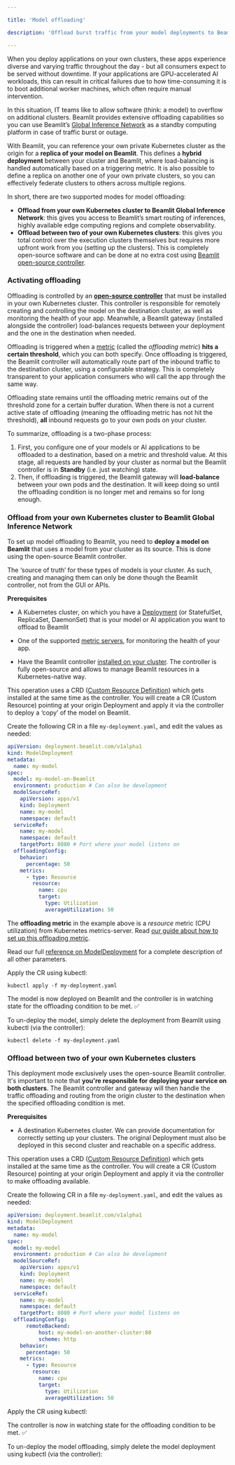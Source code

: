 ```yaml
---

title: 'Model offloading'

description: 'Offload burst traffic from your model deployments to Beamlit.'

---
```


When you deploy applications on your own clusters, these apps experience diverse and varying traffic throughout the day - but all consumers expect to be served without downtime. If your applications are GPU-accelerated AI workloads, this can result in critical failures due to how time-consuming it is to boot additional worker machines, which often require manual intervention.

In this situation, IT teams like to allow software (think: a model) to overflow on additional clusters. Beamlit provides extensive offloading capabilities so you can use Beamlit’s [Global Inference Network](../Global-Inference-Network) as a standby computing platform in case of traffic burst or outage.

With Beamlit, you can reference your own private Kubernetes cluster as the origin for a **replica of your model on Beamlit**. This defines a **hybrid deployment** between your cluster and Beamlit, where load-balancing is handled automatically based on a triggering metric. It is also possible to define a replica on another one of your own private clusters, so you can effectively federate clusters to others across multiple regions.

In short, there are two supported modes for model offloading:

- **Offload from your own Kubernetes cluster to Beamlit Global Inference Network**: this gives you access to Beamlit’s smart routing of inferences, highly available edge computing regions and complete observability.
- **Offload between two of your own Kubernetes clusters**: this gives you total control over the execution clusters themselves but requires more upfront work from you (setting up the clusters). This is completely open-source software and can be done at no extra cost using [Beamlit open-source controller](Install-Beamlit-operator).

### Activating offloading

Offloading is controlled by an **[open-source controller](https://github.com/beamlit/beamlit-controller)** that must be installed in your own Kubernetes cluster. This controller is responsible for remotely creating and controlling the model on the destination cluster, as well as monitoring the health of your app. Meanwhile, a Beamlit gateway (installed alongside the controller) load-balances requests between your deployment and the one in the destination when needed.

Offloading is triggered when a [metric](Cluster-configurations/Set-up-overflow-metric) (called the *offloading metric*) **hits a certain threshold**, which you can both specify. Once offloading is triggered, the Beamlit controller will automatically route part of the inbound traffic to the destination cluster, using a configurable strategy. This is completely transparent to your application consumers who will call the app through the same way. 

Offloading state remains until the offloading metric remains out of the threshold zone for a certain buffer duration. When there is not a current active state of offloading (meaning the offloading metric has not hit the threshold), **all** inbound requests go to your own pods on your cluster.

To summarize, offloading is a two-phase process: 

1. First, you configure one of your models or AI applications to be offloaded to a destination, based on a metric and threshold value. At this stage, all requests are handled by your cluster as normal but the Beamlit controller is in **Standby** (i.e. just watching) state.
2. Then, if offloading is triggered, the Beamlit gateway will **load-balance** between your own pods and the destination. It will keep doing so until the offloading condition is no longer met and remains so for long enough. 

### Offload from your own Kubernetes cluster to Beamlit Global Inference Network

To set up model offloading to Beamlit, you need to **deploy a model on Beamlit** that uses a model from your cluster as its source. This is done using the open-source Beamlit controller.

<Warning>The ‘source of truth’ for these types of models is your cluster. As such, creating and managing them can only be done though the Beamlit controller, not from the GUI or APIs.</Warning>

**Prerequisites**

- A Kubernetes cluster, on which you have a [Deployment](https://kubernetes.io/docs/concepts/workloads/controllers/deployment/) (or StatefulSet, ReplicaSet, DaemonSet) that is your model or AI application you want to offload to Beamlit

- One of the supported [metric servers](Cluster-configurations/Set-up-overflow-metric), for monitoring the health of your app.

- Have the Beamlit controller [installed on your cluster](Install-Beamlit-operator). The controller is fully open-source and allows to manage Beamlit resources in a Kubernetes-native way.

This operation uses a CRD ([Custom Resource Definition](https://beamlit.github.io/beamlit-controller/crds/crds-docs.html)) which gets installed at the same time as the controller. You will create a CR (Custom Resource) pointing at your origin Deployment and apply it via the controller to deploy a ‘copy’ of the model on Beamlit.

Create the following CR in a file `my-deployment.yaml`, and edit the values as needed:

```yaml
apiVersion: deployment.beamlit.com/v1alpha1
kind: ModelDeployment
metadata:
  name: my-model
spec:
  model: my-model-on-Beamlit
  environment: production # Can also be development
  modelSourceRef:
    apiVersion: apps/v1 
    kind: Deployment 
    name: my-model 
    namespace: default
  serviceRef:
    name: my-model
    namespace: default
    targetPort: 8080 # Port where your model listens on
  offloadingConfig:
    behavior:
      percentage: 50
    metrics:
      - type: Resource
        resource:
          name: cpu
          target:
            type: Utilization
            averageUtilization: 50
```

The **offloading metric** in the example above is a *resource* metric (CPU utilization) from Kubernetes metrics-server. Read [our guide about how to set up this offloading metric](Cluster-configurations/Set-up-overflow-metric).

<Tip>Read our full [reference on ModelDeployment](https://beamlit.github.io/beamlit-controller/crds/crds-docs.html#modeldeployment) for a complete description of all other parameters.</Tip>

Apply the CR using kubectl:

```
kubectl apply -f my-deployment.yaml
```

The model is now deployed on Beamlit and the controller is in watching state for the offloading condition to be met. ✅

To un-deploy the model, simply delete the deployment from Beamlit using kubectl (via the controller):

```
kubectl delete -f my-deployment.yaml
```

### **Offload between two of your own Kubernetes clusters**

This deployment mode exclusively uses the open-source Beamlit controller. It's important to note that **you're responsible for deploying your service on both clusters**. The Beamlit controller and gateway will then handle the traffic offloading and routing from the origin cluster to the destination when the specified offloading condition is met.

**Prerequisites**

- A destination Kubernetes cluster. We can provide documentation for correctly setting up your clusters. The original Deployment must also be deployed in this second cluster and reachable on a specific address.

This operation uses a CRD ([Custom Resource Definition](https://beamlit.github.io/beamlit-controller/crds/crds-docs.html)) which gets installed at the same time as the controller. You will create a CR (Custom Resource) pointing at your origin Deployment and apply it via the controller to make offloading available.

Create the following CR in a file `my-deployment.yaml`, and edit the values as needed:

```yaml
apiVersion: deployment.beamlit.com/v1alpha1
kind: ModelDeployment
metadata:
  name: my-model
spec:
  model: my-model
  environment: production # Can also be development
  modelSourceRef:
    apiVersion: apps/v1 
    kind: Deployment 
    name: my-model 
    namespace: default
  serviceRef:
    name: my-model
    namespace: default
    targetPort: 8080 # Port where your model listens on
  offloadingConfig:
	  remoteBackend:
		  host: my-model-on-another-cluster:80
		  scheme: http
    behavior:
      percentage: 50
    metrics:
      - type: Resource
        resource:
          name: cpu
          target:
            type: Utilization
            averageUtilization: 50
```

Apply the CR using kubectl:

The controller is now in watching state for the offloading condition to be met. ✅

To un-deploy the model offloading, simply delete the model deployment using kubectl (via the controller):